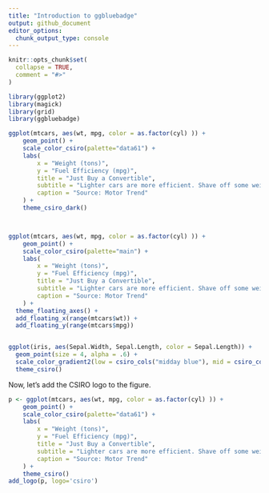 ```yaml
---
title: "Introduction to ggbluebadge"
output: github_document
editor_options: 
  chunk_output_type: console
---
```



<!-- README.md is generated from README.Rmd. Please edit that file -->


```r
knitr::opts_chunk$set(
  collapse = TRUE,
  comment = "#>"
)
```

```r
library(ggplot2)
library(magick)
library(grid)
library(ggbluebadge)

ggplot(mtcars, aes(wt, mpg, color = as.factor(cyl) )) +
    geom_point() +
    scale_color_csiro(palette="data61") +
    labs(
        x = "Weight (tons)",
        y = "Fuel Efficiency (mpg)",
        title = "Just Buy a Convertible",
        subtitle = "Lighter cars are more efficient. Shave off some weight by\nditching the roof, and drive your savings to the bank!",
        caption = "Source: Motor Trend"
    ) +
    theme_csiro_dark()



ggplot(mtcars, aes(wt, mpg, color = as.factor(cyl) )) +
    geom_point() +
    scale_color_csiro(palette="main") +
    labs(
        x = "Weight (tons)",
        y = "Fuel Efficiency (mpg)",
        title = "Just Buy a Convertible",
        subtitle = "Lighter cars are more efficient. Shave off some weight by\nditching the roof, and drive your savings to the bank!",
        caption = "Source: Motor Trend"
    ) +
  theme_floating_axes() +
  add_floating_x(range(mtcars$wt)) + 
  add_floating_y(range(mtcars$mpg))


ggplot(iris, aes(Sepal.Width, Sepal.Length, color = Sepal.Length)) +
  geom_point(size = 4, alpha = .6) +
  scale_color_gradient2(low = csiro_cols("midday blue"), mid = csiro_cols("gold"), high = csiro_cols("mint"),midpoint=6) +
  theme_csiro()


```

Now, let's add the CSIRO logo to the figure.


```r

p <- ggplot(mtcars, aes(wt, mpg, color = as.factor(cyl) )) +
    geom_point() +
    scale_color_csiro(palette="data61") +
    labs(
        x = "Weight (tons)",
        y = "Fuel Efficiency (mpg)",
        title = "Just Buy a Convertible",
        subtitle = "Lighter cars are more efficient. Shave off some weight by\nditching the roof, and drive your savings to the bank!",
        caption = "Source: Motor Trend"
    ) +
    theme_csiro()
add_logo(p, logo='csiro')
```
